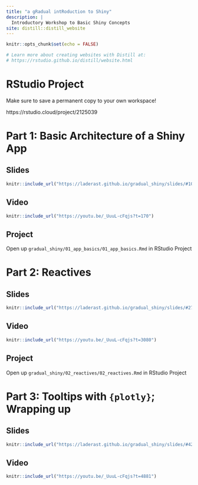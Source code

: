 ```yaml
---
title: "a gRadual intRoduction to Shiny"
description: |
  Introductory Workshop to Basic Shiny Concepts
site: distill::distill_website
---
```


```r
knitr::opts_chunk$set(echo = FALSE)

# Learn more about creating websites with Distill at:
# https://rstudio.github.io/distill/website.html

```

# RStudio Project

Make sure to save a permanent copy to your own workspace!

https://rstudio.cloud/project/2125039  

# Part 1: Basic Architecture of a Shiny App


## Slides

```r
knitr::include_url("https://laderast.github.io/gradual_shiny/slides/#10")
```

## Video

```r
knitr::include_url("https://youtu.be/_UuuL-cFqjs?t=170")
```

## Project

Open up `gradual_shiny/01_app_basics/01_app_basics.Rmd` in RStudio Project


# Part 2: Reactives

## Slides

```r
knitr::include_url("https://laderast.github.io/gradual_shiny/slides/#27")
```

## Video

```r
knitr::include_url("https://youtu.be/_UuuL-cFqjs?t=3080")
```

## Project

Open up `gradual_shiny/02_reactives/02_reactives.Rmd` in RStudio Project

# Part 3: Tooltips with `{plotly}`; Wrapping up

## Slides

```r
knitr::include_url("https://laderast.github.io/gradual_shiny/slides/#42")
```

## Video

```r
knitr::include_url("https://youtu.be/_UuuL-cFqjs?t=4881")
```
